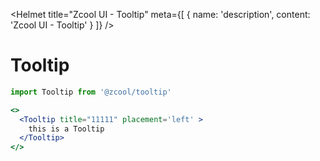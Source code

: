 
<Helmet
  title="Zcool UI - Tooltip"
  meta={[
    {
      name: 'description',
      content: 'Zcool UI - Tooltip'
    }
  ]}
/>

# Tooltip

```js
import Tooltip from '@zcool/tooltip'
```

```.jsx
<>
  <Tooltip title="11111" placement='left' >
    this is a Tooltip
  </Tooltip>
</>
```

